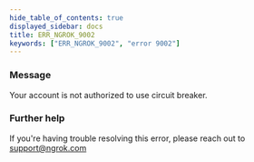 ```yaml
---
hide_table_of_contents: true
displayed_sidebar: docs
title: ERR_NGROK_9002
keywords: ["ERR_NGROK_9002", "error 9002"]
---
```


### Message

Your account is not authorized to use circuit breaker.

### Further help

If you're having trouble resolving this error, please reach out to [support@ngrok.com](mailto:support@ngrok.com?subject=Help%20with%20ERR_NGROK_9002)
